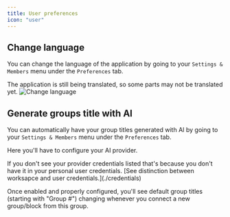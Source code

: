 ```yaml
---
title: User preferences
icon: "user"
---
```



## Change language

You can change the language of the application by going to your `Settings & Members` menu under the `Preferences` tab.

<Info>
  The application is still being translated, so some parts may not be translated
  yet.
</Info>

<Frame>
  <img src="/images/workspace/change-language.png" alt="Change language" />
</Frame>

## Generate groups title with AI

You can automatically have your group titles generated with AI by going to your `Settings & Members` menu under the `Preferences` tab.

Here you'll have to configure your AI provider.

<Info>
  If you don't see your provider credentials listed that's because you don't
  have it in your personal user credentials. [See distinction between worksapce
  and user credentials.](./credentials)
</Info>

Once enabled and properly configured, you'll see default group titles (starting with "Group #") changing whenever you connect a new group/block from this group.

<YoutubeVideo id="DqExIPl21dY" />
